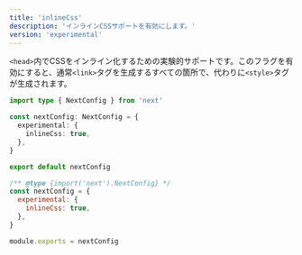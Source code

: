 ```yaml
---
title: 'inlineCss'
description: 'インラインCSSサポートを有効にします。'
version: 'experimental'
---
```


`<head>`内でCSSをインライン化するための実験的サポートです。このフラグを有効にすると、通常`<link>`タグを生成するすべての箇所で、代わりに`<style>`タグが生成されます。

<Tabs>
<TabItem value="ts" label="TypeScript">

```ts title="next.config.ts" switcher
import type { NextConfig } from 'next'

const nextConfig: NextConfig = {
  experimental: {
    inlineCss: true,
  },
}

export default nextConfig
```

</TabItem>
<TabItem value="js" label="JavaScript">

```js title="next.config.js" switcher
/** @type {import('next').NextConfig} */
const nextConfig = {
  experimental: {
    inlineCss: true,
  },
}

module.exports = nextConfig
```

</TabItem>
</Tabs>
